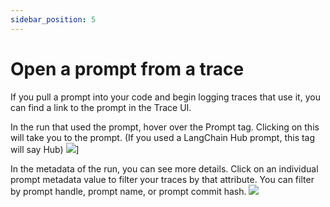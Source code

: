 ```yaml
---
sidebar_position: 5
---
```


# Open a prompt from a trace

If you pull a prompt into your code and begin logging traces that use it, you can find a link to the prompt in the Trace UI.

In the run that used the prompt, hover over the Prompt tag. Clicking on this will take you to the prompt. (If you used a LangChain Hub prompt, this tag will say Hub)
![](../static/trace_with_prompt_link.png)]

In the metadata of the run, you can see more details. Click on an individual prompt metadata value to filter your traces by that attribute. You can filter by prompt handle, prompt name, or prompt commit hash.
![](../static/run_metadata.png)
